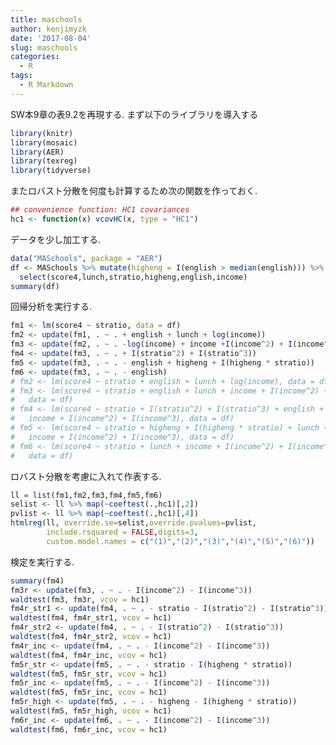```yaml
---
title: maschools
author: kenjimyzk
date: '2017-08-04'
slug: maschools
categories:
  - R
tags:
  - R Markdown
---
```


SW本9章の表9.2を再現する. まず以下のライブラリを導入する
```r
library(knitr)
library(mosaic)
library(AER)
library(texreg)
library(tidyverse)
```

またロバスト分散を何度も計算するため次の関数を作っておく.
```r
## convenience function: HC1 covariances
hc1 <- function(x) vcovHC(x, type = "HC1")
```

データを少し加工する.
```r
data("MASchools", package = "AER")
df <- MASchools %>% mutate(higheng = I(english > median(english))) %>%
  select(score4,lunch,stratio,higheng,english,income)
summary(df)
```

回帰分析を実行する.
```r
fm1 <- lm(score4 ~ stratio, data = df)
fm2 <- update(fm1, . ~ . + english + lunch + log(income))
fm3 <- update(fm2, . ~ . -log(income) + income +I(income^2) + I(income^3))
fm4 <- update(fm3, . ~ . + I(stratio^2) + I(stratio^3))
fm5 <- update(fm3, . ~ . - english + higheng + I(higheng * stratio))
fm6 <- update(fm3, . ~ . - english)
# fm2 <- lm(score4 ~ stratio + english + lunch + log(income), data = df)
# fm3 <- lm(score4 ~ stratio + english + lunch + income + I(income^2) + I(income^3),
#   data = df)
# fm4 <- lm(score4 ~ stratio + I(stratio^2) + I(stratio^3) + english + lunch +
#   income + I(income^2) + I(income^3), data = df)
# fm5 <- lm(score4 ~ stratio + higheng + I(higheng * stratio) + lunch +
#   income + I(income^2) + I(income^3), data = df)
# fm6 <- lm(score4 ~ stratio + lunch + income + I(income^2) + I(income^3),
#   data = df)
```

ロバスト分散を考慮に入れて作表する.
```r
ll = list(fm1,fm2,fm3,fm4,fm5,fm6)
selist <- ll %>% map(~coeftest(.,hc1)[,2])
pvlist <- ll %>% map(~coeftest(.,hc1)[,4])
htmlreg(ll, override.se=selist,override.pvalues=pvlist,
        include.rsquared = FALSE,digits=3,
        custom.model.names = c("(1)","(2)","(3)","(4)","(5)","(6)"))
```

検定を実行する.
```r
summary(fm4)
fm3r <- update(fm3, . ~ . - I(income^2) - I(income^3))
waldtest(fm3, fm3r, vcov = hc1)
fm4r_str1 <- update(fm4, . ~ . - stratio - I(stratio^2) - I(stratio^3))
waldtest(fm4, fm4r_str1, vcov = hc1)
fm4r_str2 <- update(fm4, . ~ . - I(stratio^2) - I(stratio^3))
waldtest(fm4, fm4r_str2, vcov = hc1)
fm4r_inc <- update(fm4, . ~ . - I(income^2) - I(income^3))
waldtest(fm4, fm4r_inc, vcov = hc1)
fm5r_str <- update(fm5, . ~ . - stratio - I(higheng * stratio))
waldtest(fm5, fm5r_str, vcov = hc1)
fm5r_inc <- update(fm5, . ~ . - I(income^2) - I(income^3))
waldtest(fm5, fm5r_inc, vcov = hc1)
fm5r_high <- update(fm5, . ~ . - higheng - I(higheng * stratio))
waldtest(fm5, fm5r_high, vcov = hc1)
fm6r_inc <- update(fm6, . ~ . - I(income^2) - I(income^3))
waldtest(fm6, fm6r_inc, vcov = hc1)
```

